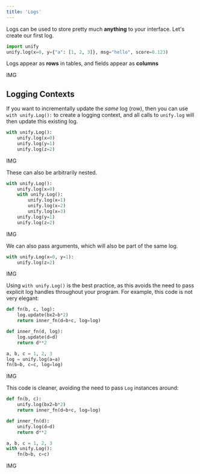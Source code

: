 ```yaml
---
title: 'Logs'
---
```


Logs can be used to store pretty much **anything** to your interface. Let's create our first log.

```python
import unify
unify.log(x=0, y={"a": [1, 2, 3]}, msg="hello", score=0.123)
```

Logs appear as **rows** in tables, and fields appear as **columns**

IMG

## Logging Contexts

If you want to incrementally update the *same* log (row),
then you can use `with unify.Log():` to create a logging context, and all calls to `unify.log` will then update this existing log.

```python
with unify.Log():
    unify.log(x=0)
    unify.log(y=1)
    unify.log(z=2)
```

IMG

These can also be arbitrarily nested.

```python
with unify.Log():
    unify.log(x=0)
    with unify.Log():
        unify.log(x=1)
        unify.log(x=2)
        unify.log(x=3)
    unify.log(y=1)
    unify.log(z=2)
```

IMG

We can also pass arguments, which will also be part of the same log.

```python
with unify.Log(x=0, y=1):
    unify.log(z=2)
```

IMG

Using `with unify.Log()` is the best practice, as this avoids the need to pass explicit log handles throughout your program.
For example, this code is not very elegant:

```python
def fn(b, c, log):
    log.update(bx2=b*2)
    return inner_fn(d=b+c, log=log)

def inner_fn(d, log):
    log.update(d=d)
    return d**2

a, b, c = 1, 2, 3
log = unify.log(a=a)
fn(b=b, c=c, log=log)
```

IMG

This code is cleaner, avoiding the need to pass `Log` instances around:

```python
def fn(b, c):
    unify.log(bx2=b*2)
    return inner_fn(d=b+c, log=log)

def inner_fn(d):
    unify.log(d=d)
    return d**2

a, b, c = 1, 2, 3
with unify.Log():
    fn(b=b, c=c)
```

IMG